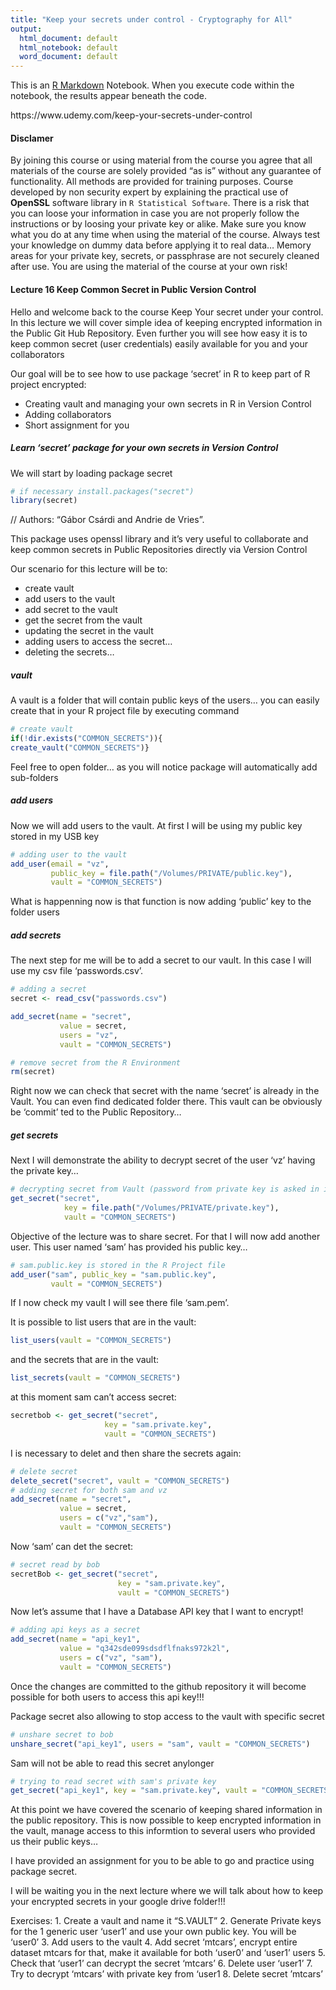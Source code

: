 ```yaml
---
title: "Keep your secrets under control - Cryptography for All"
output:
  html_document: default
  html_notebook: default
  word_document: default
---
```


This is an [R Markdown](http://rmarkdown.rstudio.com) Notebook. When you execute code within the notebook, the results appear beneath the code. 

https://www.udemy.com/keep-your-secrets-under-control

#### Disclamer

By joining this course or using material from the course you agree that all materials of the course are solely provided "as is" without any guarantee of functionality. All methods are provided for training purposes. Course developed by non security expert by explaining the practical use of **OpenSSL** software library in `R Statistical Software`. There is a risk that you can loose your information in case you are not properly follow the instructions or by loosing your private key or alike. Make sure you know what you do at any time when using the material of the course. Always test your knowledge on dummy data before applying it to real data... Memory areas for your private key, secrets, or passphrase are not securely cleaned after use. You are using the material of the course at your own risk!

#### Lecture 16 Keep Common Secret in Public Version Control

Hello and welcome back to the course Keep Your secret under your control. In this lecture we will cover simple idea of keeping encrypted information in the Public Git Hub Repository. Even further you will see how easy it is to keep common secret (user credentials) easily available for you and your collaborators

Our goal will be to see how to use package 'secret' in R to keep part of R project encrypted:

* Creating vault and managing your own secrets in R in Version Control
* Adding collaborators
* Short assignment for you

##### Learn 'secret' package for your own secrets in Version Control

We will start by loading package secret

```r
# if necessary install.packages("secret")
library(secret)
```

// Authors: "Gábor Csárdi and Andrie de Vries".

This package uses openssl library and it's very useful to collaborate and keep common secrets in Public Repositories directly via Version Control

Our scenario for this lecture will be to:

* create vault
* add users to the vault
* add secret to the vault
* get the secret from the vault
* updating the secret in the vault
* adding users to access the secret...
* deleting the secrets...

##### vault

A vault is a folder that will contain public keys of the users... you can easily create that in your R project file by executing command

```r
# create vault
if(!dir.exists("COMMON_SECRETS")){
create_vault("COMMON_SECRETS")}
```

Feel free to open folder... as you will notice package will automatically add sub-folders

##### add users

Now we will add users to the vault. At first I will be using my public key stored in my USB key

```r
# adding user to the vault
add_user(email = "vz",
         public_key = file.path("/Volumes/PRIVATE/public.key"),
         vault = "COMMON_SECRETS")
```

What is happenning now is that function is now adding 'public' key to the folder users

##### add secrets

The next step for me will be to add a secret to our vault. In this case I will use my csv file 'passwords.csv'. 

```r
# adding a secret
secret <- read_csv("passwords.csv")

add_secret(name = "secret", 
           value = secret,
           users = "vz",
           vault = "COMMON_SECRETS")

# remove secret from the R Environment
rm(secret)
```

Right now we can check that secret with the name 'secret' is already in the Vault. You can even find dedicated folder there. This vault can be obviously be 'commit' ted to the Public Repository...

##### get secrets

Next I will demonstrate the ability to decrypt secret of the user 'vz' having the private key... 

```r
# decrypting secret from Vault (password from private key is asked in interactive mode)
get_secret("secret",
            key = file.path("/Volumes/PRIVATE/private.key"),
            vault = "COMMON_SECRETS")
```



Objective of the lecture was to share secret. For that I will now add another user. This user named 'sam' has provided his public key...

```r
# sam.public.key is stored in the R Project file
add_user("sam", public_key = "sam.public.key",
         vault = "COMMON_SECRETS")
```

If I now check my vault I will see there file 'sam.pem'.

It is possible to list users that are in the vault:

```r
list_users(vault = "COMMON_SECRETS")
```

and the secrets that are in the vault:
```r
list_secrets(vault = "COMMON_SECRETS")
```

at this moment sam can't access secret:

```r
secretbob <- get_secret("secret",
                     key = "sam.private.key",
                     vault = "COMMON_SECRETS")
```

I is necessary to delet and then share the secrets again:

```r
# delete secret
delete_secret("secret", vault = "COMMON_SECRETS")
# adding secret for both sam and vz
add_secret(name = "secret", 
           value = secret,
           users = c("vz","sam"),
           vault = "COMMON_SECRETS")
```

Now 'sam' can det the secret:

```r
# secret read by bob
secretBob <- get_secret("secret",
                        key = "sam.private.key",
                        vault = "COMMON_SECRETS")
```

Now let's assume that I have a Database API key that I want to encrypt!

```r
# adding api keys as a secret
add_secret(name = "api_key1",
           value = "q342sde099sdsdflfnaks972k2l",
           users = c("vz", "sam"),
           vault = "COMMON_SECRETS")
```

Once the changes are committed to the github repository it will become possible for both users to access this api key!!!

Package secret also allowing to stop access to the vault with specific secret

```r
# unshare secret to bob
unshare_secret("api_key1", users = "sam", vault = "COMMON_SECRETS")
```

Sam will not be able to read this secret anylonger

```r
# trying to read secret with sam's private key
get_secret("api_key1", key = "sam.private.key", vault = "COMMON_SECRETS")
```

At this point we have covered the scenario of keeping shared information in the public repository. This is now possible to keep encrypted information in the vault, manage access to this informtion to several users who provided us their public keys...

I have provided an assignment for you to be able to go and practice using package secret.

I will be waiting you in the next lecture where we will talk about how to keep your encrypted secrets in your google drive folder!!!

Exercises:
1. Create a vault and name it "S.VAULT"
2. Generate Private keys for the 1 generic user 'user1' and use your own public key. You will be 'user0'
3. Add users to the vault
4. Add secret 'mtcars', encrypt entire dataset mtcars for that, make it available for both 'user0' and 'user1' users
5. Check that 'user1' can decrypt the secret 'mtcars'
6. Delete user 'user1' 
7. Try to decrypt 'mtcars' with private key from 'user1
8. Delete secret 'mtcars'